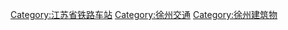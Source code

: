 [[Category:江苏省铁路车站|Category:江苏省铁路车站]]
[[Category:徐州交通|Category:徐州交通]]
[[Category:徐州建筑物|Category:徐州建筑物]]